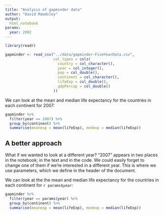 ```yaml
---
title: "Analysis of gapminder data"
author: "David Mawdsley"
output:
  html_notebook
params:
  year: 2002
---
```



```r
library(readr)
```

```r
gapminder <- read_csv("../data/gapminder-FiveYearData.csv",
                      col_types = cols(
                        country = col_character(),
                        year = col_integer(),
                        pop = col_double(),
                        continent = col_character(),
                        lifeExp = col_double(),
                        gdpPercap = col_double()
                      ))
```

We can look at the mean and median life expectancy for the countries in each continent for 2007:

```r
gapminder %>%
  filter(year == 2007) %>% 
  group_by(continent) %>% 
  summarise(meanexp = mean(lifeExp), medexp = median(lifeExp))
```

## A better approach

What if we wanted to look at a different year?  "2007" appears in two places in the notebook; in the text and in the code. We could easily forget to change one of them if we're interested in a different year. This is where we use parameters, which we define in the header of the document.

We can look at the the mean and median life expectancy for the countries in each continent for `r params$year`:


```r
gapminder %>%
  filter(year == params$year) %>% 
  group_by(continent) %>% 
  summarise(meanexp = mean(lifeExp), medexp = median(lifeExp))
```
